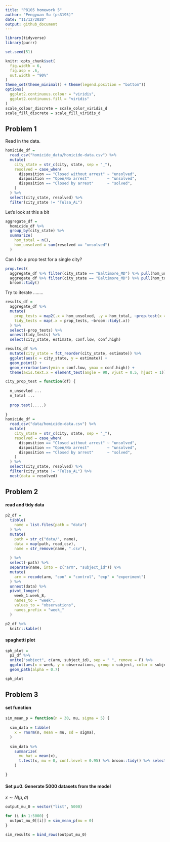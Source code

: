 ```yaml
---
title: "P8105 homework 5"
author: "Pengyuan Su (ps3195)"
date: "11/12/2020"
output: github_document
---
```


```r
library(tidyverse)
library(purrr)

set.seed(51)

knitr::opts_chunk$set(
  fig.width = 6,
  fig.asp = .6,
  out.width = "90%"
)
theme_set(theme_minimal() + theme(legend.position = "bottom"))
options(
  ggplot2.continuous.colour = "viridis",
  ggplot2.continuous.fill = "viridis"
)
scale_colour_discrete = scale_color_viridis_d
scale_fill_discrete = scale_fill_viridis_d
```


## Problem 1

Read in the data.

```r
homicide_df = 
  read_csv("homicide_data/homicide-data.csv") %>% 
  mutate(
    city_state = str_c(city, state, sep = "_"),
    resolved = case_when(
      disposition == "Closed without arrest" ~ "unsolved",
      disposition == "Open/No arrest"        ~ "unsolved",
      disposition == "Closed by arrest"      ~ "solved",
    )
  ) %>% 
  select(city_state, resolved) %>% 
  filter(city_state != "Tulsa_AL")
```


Let's look at this a bit

```r
aggregate_df = 
  homicide_df %>% 
  group_by(city_state) %>% 
  summarize(
    hom_total = n(),
    hom_unsolved = sum(resolved == "unsolved")
  )
```

Can I do a prop test for a single city?

```r
prop.test(
  aggregate_df %>% filter(city_state == "Baltimore_MD") %>% pull(hom_unsolved), 
  aggregate_df %>% filter(city_state == "Baltimore_MD") %>% pull(hom_total)) %>% 
  broom::tidy()
```

Try to iterate ........

```r
results_df = 
  aggregate_df %>% 
  mutate(
    prop_tests = map2(.x = hom_unsolved, .y = hom_total, ~prop.test(x = .x, n = .y)),
    tidy_tests = map(.x = prop_tests, ~broom::tidy(.x))
  ) %>% 
  select(-prop_tests) %>% 
  unnest(tidy_tests) %>% 
  select(city_state, estimate, conf.low, conf.high)
```



```r
results_df %>% 
  mutate(city_state = fct_reorder(city_state, estimate)) %>% 
  ggplot(aes(x = city_state, y = estimate)) +
  geom_point() + 
  geom_errorbar(aes(ymin = conf.low, ymax = conf.high)) + 
  theme(axis.text.x = element_text(angle = 90, vjust = 0.5, hjust = 1))
```



```r
city_prop_test = function(df) {
  
  n_unsovled ...
  n_total ... 
  
  prop.test(.....)
  
}
homicide_df = 
  read_csv("data/homicide-data.csv") %>% 
  mutate(
    city_state = str_c(city, state, sep = "_"),
    resolved = case_when(
      disposition == "Closed without arrest" ~ "unsolved",
      disposition == "Open/No arrest"        ~ "unsolved",
      disposition == "Closed by arrest"      ~ "solved",
    )
  ) %>% 
  select(city_state, resolved) %>% 
  filter(city_state != "Tulsa_AL") %>% 
  nest(data = resolved)
```


## Problem 2


#### read and tidy data

```r
p2_df = 
  tibble(
    name = list.files(path = "data")
  ) %>% 
  mutate(
    path = str_c("data/", name),
    data = map(path, read_csv),
    name = str_remove(name, ".csv"),
    
  ) %>% 
  select(-path) %>%
  separate(name, into = c("arm", "subject_id")) %>%
  mutate(
    arm = recode(arm, "con" = "control", "exp" = "experiment")
  ) %>% 
  unnest(data) %>% 
  pivot_longer(
    week_1:week_8,
    names_to = "week",
    values_to = "observations",
    names_prefix = "week_"
  )

p2_df %>% 
  knitr::kable()
```

#### spaghetti plot 


```r
sph_plot = 
  p2_df %>% 
  unite("subject", c(arm, subject_id), sep = " ", remove = F) %>%
  ggplot(aes(x = week, y = observations, group = subject, color = subject)) +
  geom_path(alpha = 0.7)

sph_plot
```


## Problem 3


#### set function

```r
sim_mean_p = function(n = 30, mu, sigma = 5) {
  
  sim_data = tibble(
    x = rnorm(n, mean = mu, sd = sigma),
  )
  
  sim_data %>% 
    summarize(
      mu_hat = mean(x),
      t.test(x, mu = 0, conf.level = 0.95) %>% broom::tidy() %>% select(p.value)
    )

}

```

#### Set μ=0. Generate 5000 datasets from the model

$x\sim N(\mu,\sigma)$

```r
output_mu_0 = vector("list", 5000)

for (i in 1:5000) {
  output_mu_0[[i]] = sim_mean_p(mu = 0)
}

sim_results = bind_rows(output_mu_0)

```




